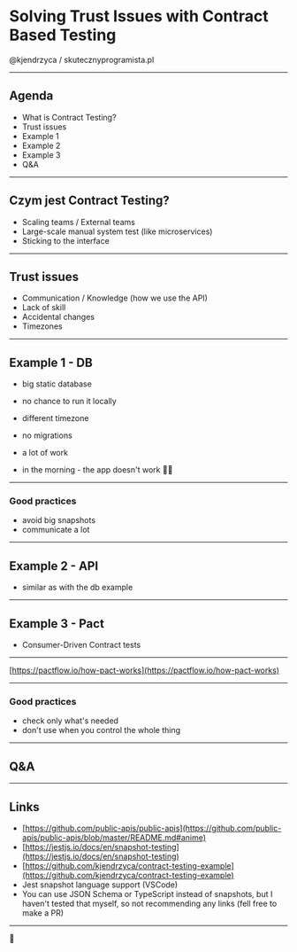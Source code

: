 # Solving Trust Issues with Contract Based Testing

@kjendrzyca / skutecznyprogramista.pl

---

## Agenda

- What is Contract Testing?
- Trust issues
- Example 1
- Example 2
- Example 3
- Q&A

---

## Czym jest Contract Testing?

- Scaling teams / External teams
- Large-scale manual system test (like microservices)
- Sticking to the interface

---

## Trust issues

- Communication / Knowledge (how we use the API)
- Lack of skill
- Accidental changes
- Timezones

---

## Example 1 - DB

- big static database
- no chance to run it locally
- different timezone
- no migrations
- a lot of work

- in the morning - the app doesn't work 🤷‍♂️

---

### Good practices

- avoid big snapshots
- communicate a lot

---

## Example 2 - API

- similar as with the db example

---

## Example 3 - Pact

- Consumer-Driven Contract tests

---

[https://pactflow.io/how-pact-works](https://pactflow.io/how-pact-works)

---

### Good practices

- check only what's needed
- don't use when you control the whole thing

---

## Q&A

---

## Links

- [https://github.com/public-apis/public-apis](https://github.com/public-apis/public-apis/blob/master/README.md#anime)
- [https://jestjs.io/docs/en/snapshot-testing](https://jestjs.io/docs/en/snapshot-testing)
- [https://github.com/kjendrzyca/contract-testing-example](https://github.com/kjendrzyca/contract-testing-example)
- Jest snapshot language support (VSCode)
- You can use JSON Schema or TypeScript instead of snapshots, but I haven't tested that myself, so not recommending any links (fell free to make a PR)

---

👋
